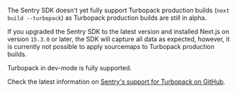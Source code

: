 <Expandable level="warning" title="Are you using Turbopack?">

The Sentry SDK doesn't yet fully support Turbopack production builds (`next build --turbopack`) as Turbopack production builds are still in alpha.

If you upgraded the Sentry SDK to the latest version and installed Next.js on version `15.3.0` or later, the SDK will capture all data as expected, however, it is currently not possible to apply sourcemaps to Turbopack production builds.

Turbopack in dev-mode is fully supported.

Check the latest information on [Sentry's support for Turbopack on GitHub](https://github.com/getsentry/sentry-javascript/issues/8105).

</Expandable>
